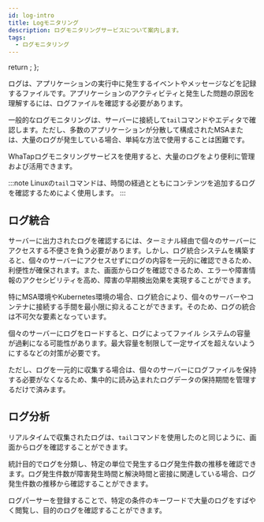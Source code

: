 ```yaml
---
id: log-intro
title: Logモニタリング
description: ログモニタリングサービスについて案内します。
tags:
  - ログモニタリング
---
```



  return <Redirect to="/log/introduction" />;
};

<Home/>

ログは、アプリケーションの実行中に発生するイベントやメッセージなどを記録するファイルです。アプリケーションのアクティビティと発生した問題の原因を理解するには、ログファイルを確認する必要があります。

一般的なログモニタリングは、サーバーに接続して`tail`コマンドやエディタで確認します。ただし、多数のアプリケーションが分散して構成されたMSAまたは、大量のログが発生している場合、単純な方法で使用することは困難です。

<!-- 하지만 그러한 방법을 사용하기 어려운 환경이 있습니다. -->

WhaTapログモニタリングサービスを使用すると、大量のログをより便利に管理および活用できます。

:::note
Linuxの`tail`コマンドは、時間の経過とともにコンテンツを追加するログを確認するためによく使用します。
:::

## ログ統合

<!-- 문장 조금 더 손보기 순서 바꾸거나 리스트화 -->

サーバーに出力されたログを確認するには、ターミナル経由で個々のサーバーにアクセスする不便さを負う必要があります。しかし、ログ統合システムを構築すると、個々のサーバーにアクセスせずにログの内容を一元的に確認できるため、利便性が確保されます。また、画面からログを確認できるため、エラーや障害情報のアクセシビリティを高め、障害の早期検出効果を実現することができます。 

特にMSA環境やKubernetes環境の場合、ログ統合により、個々のサーバーやコンテナに接続する手間を最小限に抑えることができます。そのため、ログの統合は不可欠な要素となっています。

個々のサーバーにログをロードすると、ログによってファイル システムの容量が過剰になる可能性があります。最大容量を制限して一定サイズを超えないようにするなどの対策が必要です。 

ただし、ログを一元的に収集する場合は、個々のサーバーにログファイルを保持する必要がなくなるため、集中的に読み込まれたログデータの保持期間を管理するだけで済みます。

## ログ分析

リアルタイムで収集されたログは、`tail`コマンドを使用したのと同じように、画面からログを確認することができます。 

統計目的でログを分類し、特定の単位で発生するログ発生件数の推移を確認できます。ログ発生件数が障害発生時間と解決時間と密接に関連している場合、ログ発生件数の推移から確認することができます。 

ログパーサーを登録することで、特定の条件のキーワードで大量のログをすばやく閲覧し、目的のログを確認することができます。
